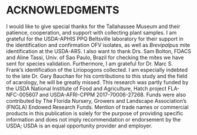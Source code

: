 # ACKNOWLEDGMENTS

I would like to give special thanks for the Tallahassee Museum and their patience, cooperation, and support with collecting plant samples. I am grateful for the USDA-APHIS PPQ Beltsville laboratory for their support in the identification and confirmation OFV isolates, as well as *Brevipalpus* mite identification at the USDA-ARS. I also want to thank Drs. Sam Bolton, FDACS and Aline Tassi, Univ. of Sao Paulo, Brazil for checking the mites we have sent for species validation. Furthermore, I am grateful for Dr. Marc S. Frank's identification of the Liriopogons collected. I am especially indebted to the late Dr. Gary Bauchan for his contributions to this study and the field of acarology, he will be greatly missed. This research was partly funded by the USDA National Institute of Food and Agriculture, Hatch project FLA-NFC-005607 and USDA-AFRI-CPPM 2017-70006-27268. Funds were also contributed by The Florida Nursery, Growers and Landscape Association's (FNGLA) Endowed Research Funds. Mention of trade names or commercial products in this publication is solely for the purpose of providing specific information and does not imply recommendation or endorsement by the USDA; USDA is an equal opportunity provider and employer.
